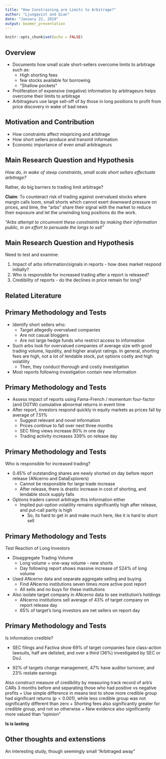 ```yaml
---
title: "How Constraining are Limits to Arbitrage?"
author: "Ljungqvist and Qian"
date: "January 22, 2019"
output: beamer_presentation
---
```


```r
knitr::opts_chunk$set(echo = FALSE)
```

## Overview

+ Documents how small scale short-sellers overcome limits to arbitrage such as:
    + High shorting fees
    + few stocks available for borrowing
    + "Shallow pockets"
  
+ Proliferation of expensive (negative) information by arbitrageurs helps overcome their limits to arbitrage
+ Arbitrageurs use large sell-off of by those in long positions to profit from price discovery in wake of bad news

## Motivation and Contribution

+ How constraints affect mispricing and arbitrage 
+ How short sellers produce and transmit information
+ Economic importance of even small arbitrageurs

## Main Research Question and Hypothesis

_How do, in wake of steep constraints, small scale short sellars effectuate arbitrage?_ 

Rather, do big barriers to trading limit arbitrage? 

__Claim__: To counteract risk of trading against overvalued stocks where margin calls loom, small shorts which cannot exert downward pressure on prices, and time, the "arbs" share their signal with the market to reduce their exposure and let the unwinding long positions do the work. 

_"Arbs attempt to circumvent these constraints by making their information public, in an effort to persuade the longs to sell"_

## Main Research Question and Hypothesis

Need to test and examine:

(1) Impact of arbs information/signals in reports - how does market respond initially?
(2) Who is responsible for increased trading after a report is released?
(3) Credibility of reports - do the declines in price remain for long?



## Related Literature



## Primary Methodology and Tests

+ Identify short sellers who:
    + Target allegedly overvalued companies 
    + Are not casual bloggers
    + Are not large hedge funds who restrict access to information
    
+ Such arbs look for overvalued companies of average size with good trading volume, liquidity, and higher analyst ratings. In general, shorting fees are high, not a lot of lendable stock, put options costly and high volatility
    + Then, they conduct thorough and costly investigation

+ Most reports following investigation contain new information



## Primary Methodology and Tests

+ Assess impact of reports using Fama-French / momentum four-factor (and DGTW) cumulative abnormal returns in event time
+ After report, investors respond quickly in equity markets as prices fall by average of 7.51%
    + Suggest relevant and novel information
    + Prices continue to fall over next three months
    + SEC filing views increase 80% in one day
    + Trading activity increases 339% on release day
    
## Primary Methodology and Tests

Who is responsible for increased trading?

+ 0.45% of outstanding shares are newly shorted on day before report release (ANcerno and DataExplorers)
    + Cannot be responsible for large trade increase
    + After release, there is drastic increase in cost of shorting, and lendable stock supply falls
+ Options traders cannot arbitrage this information either
    + Implied put-option volatility remains significantly high after release, and put-call parity is high
        + So, its hard to get in and make much here, like it is hard to short sell
        
## Primary Methodology and Tests

Test Reaction of Long Investors

+ Disaggregate Trading Volume
    + Long volume = one-way volume - new shorts
    + Day following report shows massive increase of 524% of long volume
  
+ Used ANcerno data and separate aggregate selling and buying
    + Find ANcerno institutions seven times more active post report
    + All sells and no buys for these institutions
+ Also isolate target company in ANcerno data to see institution's holdings
    + ANcerno institutions sell average of 43% of target company on report release day
    + 65% of target's long investors are net sellers on report day
    
## Primary Methodology and Tests

Is information credible?

+ SEC filings and Factiva show 69% of target companies face class-action lawsuits, half are delisted, and over a third (36%) investigated by SEC or DoJ. 

+ 92% of targets change management, 47% have auditor turnover, and 23% restate earnings

Also construct measure of credibility by measuring track record of arb's CARs 3 months before and separating those who had positive vs negative profits
+ Use simple difference in means test to show more credible group had significant returns $(p < 0.001)$, while less credible group was not significantly different than zero
+ Shorting fees also significantly greater for credible group, and not so otherwise
+ New evidence also significantly more valued than "opinion"

__Is is lasting__

## Other thoughts and extenstions

An interesting study, though seemingly small
"Arbitraged away"
